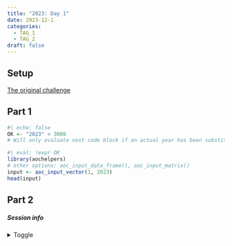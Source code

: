 ```yaml
---
title: "2023: Day 1"
date: 2023-12-1
categories:
  - TAG_1
  - TAG_2
draft: false
---
```


## Setup

[The original challenge](https://adventofcode.com/2023/day/1)

## Part 1

```r
#| echo: false
OK <- "2023" < 3000
# Will only evaluate next code block if an actual year has been substituted for the placeholder
```


```r
#| eval: !expr OK
library(aochelpers)
# other options: aoc_input_data_frame(), aoc_input_matrix()
input <- aoc_input_vector(1, 2023)
head(input)
```

## Part 2


##### Session info {.appendix}

<details><summary>Toggle</summary>

```r
#| echo: false
library(sessioninfo)
# save the session info as an object
pkg_session <- session_info(pkgs = "attached")

# get the quarto version
quarto_version <- system("quarto --version", intern = TRUE)

# inject the quarto info
pkg_session$platform$quarto <- paste(
  system("quarto --version", intern = TRUE), 
  "@", 
  quarto::quarto_path()
  )

# print it out
pkg_session
```

</details>





